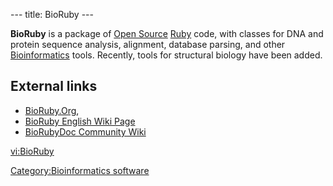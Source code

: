 ---
title: BioRuby
---

'''BioRuby''' is a package of [[Open Source]] [[Ruby programming language|Ruby]] code, with classes for DNA and protein sequence analysis, alignment, database parsing, and other [[Bioinformatics]] tools.  Recently, tools for structural biology have been added.

==External links==
* [http://bioruby.org  BioRuby.Org],
* [http://bioruby.org/wiki/English BioRuby English Wiki Page]
* [http://bioruby-doc.org BioRubyDoc Community Wiki]


{{bioinformatics-stub}}
{{Compu-library-stub}}

[[Category:Bioinformatics software]]

[[vi:BioRuby]]